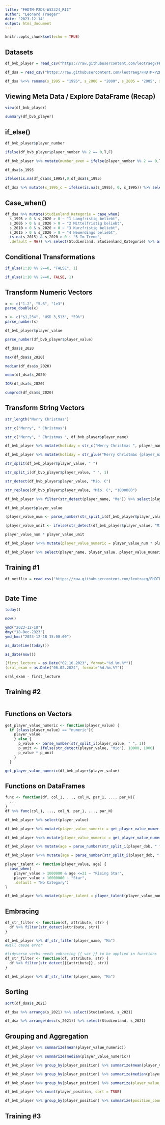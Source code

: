 ```yaml
---
title: "FHDTM-P2DS-WS2324_RII"
author: "Leonard Traeger"
date: "2023-12-14"
output: html_document
---
```


```r
knitr::opts_chunk$set(echo = TRUE)
```

## Datasets

```r
df_bvb_player = read_csv("https://raw.githubusercontent.com/leotraeg/FHDTM-P2DS-WS2324/main/Data%20Science%20Projekt%20Demo/Datens%C3%A4tze/FHDTM-P2DS-WS2324-Project-Demo-1.1-Data-Acquisition-Transfermarkt_BVB.csv")
```

```r
df_dsa = read_csv("https://raw.githubusercontent.com/leotraeg/FHDTM-P2DS-WS2324/main/Praktikum/FHDTM-P2DS-WS2324_PraktikumII_utf8.csv")
```

```r
df_dsa %<>% rename(s_1995 = "1995", s_2000 = "2000", s_2005 = "2005", s_2010 = "2010", s_2015 = "2015", s_2020 = "2020", s_2021 = "2021")
```

## Viewing Meta Data / Explore DataFrame (Recap)

```r
view(df_bvb_player)
```

```r
summary(df_bvb_player)
```

## if_else()

```r
df_bvb_player$player_number
```

```r
ifelse(df_bvb_player$player_number %% 2 == 0,T,F)
```

```r
df_bvb_player %>% mutate(number_even = ifelse(player_number %% 2 == 0,T,F)) %>% select(player_name, player_number, number_even)
```

```r
df_dsa$s_1995
```

```r
ifelse(is.na(df_dsa$s_1995),0,df_dsa$s_1995)
```

```r
df_dsa %>% mutate(s_1995_c = ifelse(is.na(s_1995), 0, s_1995)) %>% select(Studienland, s_1995, s_1995_c) %>% filter(Studienland %in% c("Tuerkei", "China"))
```

## Case_when()

```r
df_dsa %>% mutate(Studienland_Kategorie = case_when(
  s_1995 > 0 & s_2020 > 0 ~ "1 Langfristig beliebt",
  s_2005 > 0 & s_2020 > 0 ~ "2 Mittelfristig beliebt",
  s_2010 > 0 & s_2020 > 0 ~ "3 Kurzfristig beliebt",
  s_2015 > 0 & s_2020 > 0 ~ "4 Neuerdings beliebt",
  is.na(s_2015) & s_2020 > 0 ~ "5 Im Trend",
  .default = NA)) %>% select(Studienland, Studienland_Kategorie) %>% arrange(Studienland_Kategorie) %>% print(n=nrow(df_dsa))
```

## **Conditional Transformations**

```r
if_else(1:10 %% 2==0, "FALSE", 1)
```

```r
if_else(1:10 %% 2==0, FALSE, 1)
```

## Transform Numeric Vectors

```r
x <- c("1.2", "5.6", "1e3")
parse_double(x)
```

```r
x <- c("$1,234", "USD 3,513", "59%")
parse_number(x)
```

```r
df_bvb_player$player_value
```

```r
parse_number(df_bvb_player$player_value)
```

```r
df_dsa$s_2020
```

```r
max(df_dsa$s_2020)
```

```r
median(df_dsa$s_2020)
```

```r
mean(df_dsa$s_2020)
```

```r
IQR(df_dsa$s_2020)
```

```r
cumprod(df_dsa$s_2020)
```

## Transform String Vectors

```r
str_length("Merry Christmas")
```

```r
str_c("Merry", " Christmas")
```

```r
str_c("Merry", " Christmas ", df_bvb_player$player_name)
```

```r
df_bvb_player %>% mutate(holiday = str_c("Merry Christmas ", player_name, "!")) %>% select(holiday)
```

```r
df_bvb_player %>% mutate(holiday = str_glue("Merry Christmas {player_name}!")) %>% select(holiday)
```

```r
str_split(df_bvb_player$player_value, " ")
```

```r
str_split_i(df_bvb_player$player_value, " ", 1)
```

```r
str_detect(df_bvb_player$player_value, "Mio. €")
```

```r
str_replace(df_bvb_player$player_value, "Mio. €", "1000000")
```

```r
df_bvb_player %>% filter(str_detect(player_name, "Ma")) %>% select(player_name)
```

```r
df_bvb_player$player_value
```

```r
(player_value_num <- parse_number(str_split_i(df_bvb_player$player_value, " ", 1)))
```

```r
(player_value_unit <- ifelse(str_detect(df_bvb_player$player_value, "Mio"), 10000, 1000))
```

```r
player_value_num * player_value_unit
```

```r
df_bvb_player %<>% mutate(player_value_numeric = player_value_num * player_value_unit)
```

```r
df_bvb_player %>% select(player_name, player_value, player_value_numeric)
```

## Training #1

```r
df_netflix = read_csv("https://raw.githubusercontent.com/leotraeg/FHDTM-P2DS-WS2324/main/Praktikum/What_We_Watched_A_Netflix_Engagement_Report_2023Jan-Jun.csv")
```

```{}
```

## Date Time

```r
today()
```

```r
now()
```

```r
ymd("2023-12-18")
dmy("18-Dec-2023")
ymd_hms("2023-12-18 15:00:00")
```

```r
as_datetime(today())
```

```r
as_date(now())
```

```r
(first_lecture = as.Date("02.10.2023", format="%d.%m.%Y"))
(oral_exam = as.Date("06.02.2024", format="%d.%m.%Y"))
```

```r
oral_exam - first_lecture
```

## Training #2

```r
```

## Functions on Vectors

```r
get_player_value_numeric <- function(player_value) {
  if (class(player_value) == "numeric"){
    player_value
    } else {
      p_value <- parse_number(str_split_i(player_value, " ", 1))
      p_unit <- ifelse(str_detect(player_value, "Mio"), 10000, 1000)
      p_value * p_unit
    }
  }
```

```r
get_player_value_numeric(df_bvb_player$player_value)
```

## Functions on DataFrames

```r
func <- function(df, col_1, ..., col_N, par_1, ..., par_N){
  ...
}
df %>% func(col_1, ..., col_N, par_1, ..., par_N)
```

```r
df_bvb_player %>% select(player_value)
```

```r
df_bvb_player %>% mutate(player_value_numeric = get_player_value_numeric(player_value)) %>% select( player_value_numeric)
```

```r
df_bvb_player %<>% mutate(player_value_numeric = get_player_value_numeric(player_value))
```

```r
df_bvb_player %>% mutate(age = parse_number(str_split_i(player_dob, " ", 2))) %>% select(age)
```

```r
df_bvb_player %<>% mutate(age = parse_number(str_split_i(player_dob, " ", 2)))
```

```r
player_talent <- function(player_value, age) {
  case_when(
    player_value > 1000000 & age <=21 ~ "Rising Star",
    player_value > 10000000 ~ "Star",
    .default = "No Category")
}
```

```r
df_bvb_player %>% mutate(player_talent = player_talent(player_value_numeric, age)) %>% select(player_talent)
```

## Embracing

```r
df_str_filter <- function(df, attribute, str) {
  df %>% filter(str_detect(attribute, str))
}
```

```r
df_bvb_player %>% df_str_filter(player_name, "Ma")
#will cause error
```

```r
#tidyverse verbs needs embracing {{ var }} to be applied in functions
df_str_filter <- function(df, attribute, str) {
  df %>% filter(str_detect({{attribute}}, str))
}
```

```r
df_bvb_player %>% df_str_filter(player_name, "Ma")
```

## Sorting

```r
sort(df_dsa$s_2021)
```

```r
df_dsa %>% arrange(s_2021) %>% select(Studienland, s_2021)
```

```r
df_dsa %>% arrange(desc(s_2021)) %>% select(Studienland, s_2021)
```

## Grouping and Aggregation

```r
df_bvb_player %>% summarize(mean(player_value_numeric))
```

```r
df_bvb_player %>% summarize(median(player_value_numeric))
```

```r
df_bvb_player %>% group_by(player_position) %>% summarize(mean(player_value_numeric))
```

```r
df_bvb_player %>% group_by(player_position) %>% summarize(median(player_value_numeric))
```

```r
df_bvb_player %>% group_by(player_position) %>% summarize(player_value_mean = mean(player_value_numeric), player_value_median = median(player_value_numeric))
```

```r
df_bvb_player %>% count(player_position, sort = TRUE)
```

```r
df_bvb_player %>% group_by(player_position) %>% summarize(position_count = n())
```

## Training #3

```r

```

